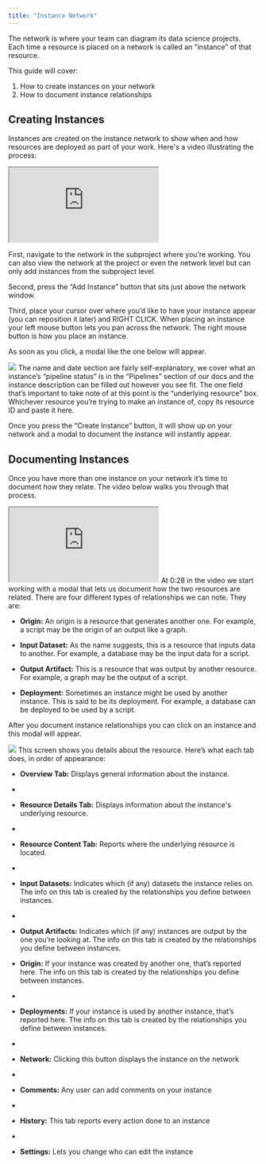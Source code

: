 ```yaml
---
title: "Instance Network"
---
```

The network is where your team can diagram its data science projects. Each time a resource is placed on a network is called an “instance” of that resource.

This guide will cover: 
1. How to create instances on your network
2. How to document instance relationships 

## Creating Instances
Instances are created on the instance network to show when and how resources are deployed as part of your work. Here's a video illustrating the process: 

<iframe src="https://www.youtube.com/embed/MysBvJnbDFg"> </iframe>

First, navigate to the network in the subproject where you’re working. You can also view the network at the project or even the network level but can only add instances from the subproject level. 

Second, press the “Add Instance” button that sits just above the network window. 

Third, place your cursor over where you’d like to have your instance appear (you can reposition it later) and RIGHT CLICK. When placing an instance your left mouse button lets you pan across the network. The right mouse button is how you place an instance. 

As soon as you click, a modal like the one below will appear. 
<Frame caption="This is where you create your instance">
  <img src="https://d27n7fycrsusaz.cloudfront.net/create+instance+modal.PNG" />
</Frame>
The name and date section are fairly self-explanatory, we cover what an instance’s “pipeline status” is in the “Pipelines” section of our docs and the instance description can be filled out however you see fit. The one field that’s important to take note of at this point is the “underlying resource” box. Whichever resource you’re trying to make an instance of, copy its resource ID and paste it here.

Once you press the “Create Instance” button, it will show up on your network and a modal to document the instance will instantly appear.

## Documenting Instances
Once you have more than one instance on your network it’s time to document how they relate. The video below walks you through that process.
<iframe src="https://www.youtube.com/embed/ZSnY7xeaubU"> </iframe>
At 0:28 in the video we start working with a modal that lets us document how the two resources are related. There are four different types of relationships we can note. They are:

* **Origin:** An origin is a resource that generates another one. For example, a script may be the origin of an output like a graph. 

* **Input Dataset:** As the name suggests, this is a resource that inputs data to another. For example, a database may be the input data for a script.

* **Output Artifact:** This is a resource that was output by another resource. For example, a graph may be the output of a script. 

* **Deployment:** Sometimes an instance might be used by another instance. This is said to be its deployment. For example, a database can be deployed to be used by a script.


After you document instance relationships you can click on an instance and this modal will appear.
<Frame caption="This is the modal that displays details about your instance">
  <img src="https://d27n7fycrsusaz.cloudfront.net/documenting+instance+modal.PNG" />
</Frame>
This screen shows you details about the resource. Here’s what each tab does, in order of appearance: 

* **Overview Tab:** Displays general information about the instance.
* 
* **Resource Details Tab:** Displays information about the instance's underlying resource.
* 
* **Resource Content Tab:** Reports where the underlying resource is located.
* 
* **Input Datasets:** Indicates which (if any) datasets the instance relies on. The info on this tab is created by the relationships you define between instances.
* 
* **Output Artifacts:** Indicates which (if any) instances are output by the one you’re looking at. The info on this tab is created by the relationships you define between instances.

* **Origin:** If your instance was created by another one, that’s reported here. The info on this tab is created by the relationships you define between instances.
* 
* **Deployments:** If your instance is used by another instance, that’s reported here. The info on this tab is created by the relationships you define between instances.
* 
* **Network:** Clicking this button displays the instance on the network
* 
* **Comments:** Any user can add comments on your instance
* 
* **History:** This tab reports every action done to an instance
* 
* **Settings:** Lets you change who can edit the instance
